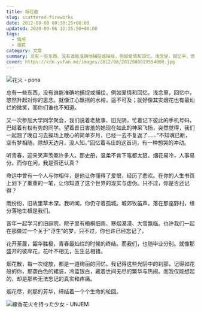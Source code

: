 ```yaml
---
title: 烟花散
slug: scattered-fireworks
date: 2012-08-08 00:30:25+08:00
updated: 2020-09-06 12:25:50+08:00
tags:
  - 情感
  - 烟花
category: 文章
summary: 总有一些东西，没有谁能准确地捕捉或描绘，例如爱情和回忆。浅念里，回忆中，悠然升起对你的思念。就像江心飘摇的水榕，遥不可及；就好像其实烟花也有最灿烂的微笑，而你们谁也不知道。
cover: https://cdn.yufan.me/images/2012/08/2012080819554000.jpg
---
```


![花火 - pona](https://cdn.yufan.me/images/2012/08/2012080819561600.jpg)

<MusicPlayer netease={496869422} />

总有一些东西，没有谁能准确地捕捉或描绘，例如爱情和回忆。浅念里，回忆中，悠然升起对你的思念。就像江心飘摇的水榕，遥不可及；就好像其实烟花也有最灿烂的微笑，而你们谁也不知道。

又一次参加大学同学聚会，我们说着老故事、旧光阴，忙着记下彼此的手机号码，巴结着有权有势的同学。望着昔日害羞的她现在如此的神采飞扬，突然觉得，我们一起翘了晚自习去操场上散心的简单岁月，已经一去不复返了……“不知魂已断，空有梦相随。除却天边月，没人知。”回忆着韦庄的这首词，有一种想哭的冲动。

听青春，迎来笑声羡煞许多人。那史册，温柔不肯下笔都太狠。烟花易冷，人事易分。而你在问，我是否还认真？

命运中曾有一个人与你相伴，是他让你懂得了爱恨，经历了悲欢。在你的人生书页上划下了重重的一笔，让你知道了这个世界的现实与虚伪。只不过，你是否还记得？

雨纷纷，旧故里草木深。我听闻，你仍守着孤城。城郊牧笛声，落在那座野村，缘分落地生根是我们。

昔年一起学习的旧庭院，院子里有梧桐细雨、寒烟漠漠、大雪飘临。也许我们一起在那做过一个关于“浮生”的梦，只不过，你也许已经忘记了。

花开荼蘼，韶华胜极，青春最灿烂的时候的终结。而我们，也随毕业分别。就像那盛开的彼岸花，花叶不相见，生生总相错。

烟花散，每一次绽放，都是一道绚丽的回忆。我记得这些光阴中的刹那，记得如花般的你，那袭白色的裙装，冷蓝银白，藏着世间无尽的繁华与热闹。而我仅能想起的，却是那些无法忘记的真实和疼痛。

烟花尽，刹那的芳华，缔结着一个个生命的轮回。

![線香花火を持った少女 - UNJEM](https://cdn.yufan.me/images/2012/08/2012080819562000.jpg)
